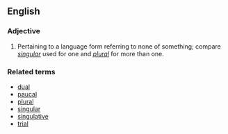==English==

===Adjective===
{{en-adj|-}}

# {{grammar}} Pertaining to a language form referring to none of something; compare ''[[singular]]'' used for one and ''[[plural]]'' for more than one.

=== Related terms ===
*[[dual]]
*[[paucal]]
*[[plural]]
*[[singular]]
*[[singulative]]
*[[trial]]